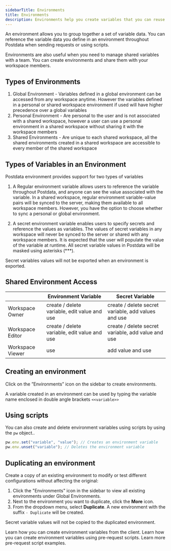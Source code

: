```yaml
---
sidebarTitle: Environments
title: Environments
description: Environments help you create variables that you can reuse in requests and scripts.
---
```


An environment allows you to group together a set of variable data. You can reference the variable data you define in an environment throughout Postdata when sending requests or using scripts.

Environments are also useful when you need to manage shared variables with a team. You can create environments and share them with your workspace members.

## Types of Environments

1. Global Environment - Variables defined in a global environment can be accessed from any workspace anytime. However the variables defined in a personal or shared workspace environment if used will have higher precedence over a global variables
2. Personal Environment - Are personal to the user and is not associated with a shared workspace, however a user can use a personal environment in a shared workspace without sharing it with the workspace members
3. Shared Environments -  Are unique to each shared workspace, all the shared environments created in a shared workspace are accessible to every member of the shared workspace

## Types of Variables in an Environment

Postdata environment provides support for two types of variables 

1. A Regular environment variable allows users to reference the variable throughout Postdata, and anyone can see the value associated with the variable. In a shared workspace, regular environment variable-value pairs will be synced to the server, making them available to all workspace members. However, you have the option to choose whether to sync a personal or global environment.

2. A secret environment variable enables users to specify secrets and reference the values as variables. The values of secret variables in any workspace will never be synced to the server or shared with any workspace members. It is expected that the user will populate the value of the variable at runtime. All secret variable values in Postdata will be masked using asterisks (***).
    
<Tip>Secret variables values will not be exported when an environment is exported.</Tip>

## Shared Environment Access

|  | Environment Variable | Secret Variable |
| --- | --- | --- |
| Workspace Owner | create / delete variable, edit value and use | create / delete secret variable, add values and use |
| Workspace Editor | create / delete variable, edit value and use | create / delete secret variable, add value and use |
| Workspace Viewer | use | add value and use |

## Creating an environment

Click on the ”Environments” icon on the sidebar to create environments.

A variable created in an environment can be used by typing the variable name enclosed in double angle brackets `<<variable>>`

## Using scripts

You can also create and delete environment variables using scripts by using the `pw` object..

```javascript
pw.env.set("variable", "value"); // Creates an environment variable 
pw.env.unset("variable"); // Deletes the environment variable
```

## Duplicating an environment

Create a copy of an existing environment to modify or test different configurations without affecting the original:

1. Click the "Environments" icon in the sidebar to view all existing environments under Global Environments.
2. Next to the environment you want to duplicate, click the **More** icon. 
3. From the dropdown menu, select **Duplicate**. A new environment with the suffix `- Duplicate` will be created.

<Note> Secret variable values will not be copied to the duplicated environment. </Note>


<CardGroup cols={1}>
  <Card title="Creating environment variables from client" iconType="light" icon="circle-arrow-right" href="/documentation/getting-started/rest/environment-variables">
    Learn how you can create environment variables from the client.
  </Card>
  <Card title="Creating environment variables using scripts" iconType="light" icon="circle-arrow-right" href="/documentation/getting-started/rest/pre-request-scripts#setting-environment-variables">
    Learn how you can create environment variables using pre-request scripts.
  </Card>
  <Card title="Read more pre-request script examples" iconType="light" icon="circle-arrow-right" href="/documentation/getting-started/rest/pre-request-scripts#examples">
    Learn more pre-request script examples.
  </Card>
</CardGroup>
